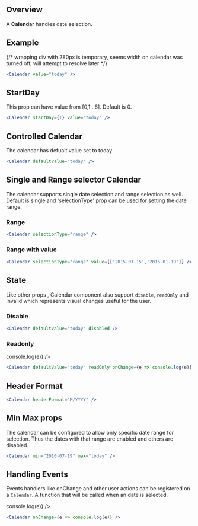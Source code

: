 
## Overview

A **Calendar** handles date selection.


## Example
<div>
{/* wrapping div with 280px is temporary, seems width on calendar was turned off, will attempt to resolve later */}
</div>

<div style={{width: '280px'}}>
  <Calendar value="today" />
</div>

```jsx
<Calendar value="today" />
```

## StartDay

This prop can have value from [0,1...6]. Default is 0.

<div style={{width: '280px'}}>
  <Calendar startDay={1} value="today" />
</div>

```jsx
<Calendar startDay={1} value="today" />
```

## Controlled Calendar

The calendar has defualt value set to today

<div style={{width: '280px'}}>
  <Calendar defaultValue="today" />
</div>

```jsx
<Calendar defaultValue="today" />
```

## Single and Range selector Calendar

The calendar supports single date selection and range selection as well. Default is single and 'selectionType' prop can be used for setting the date range.

### Range

<div style={{width: '280px'}}>
  <Calendar selectionType="range" />
</div>

```jsx
<Calendar selectionType="range" />
```

### Range with value

<div style={{width: '280px'}}>
  <Calendar selectionType="range" value={['2015-01-15','2015-01-19']} />
</div>

```jsx
<Calendar selectionType="range" value={['2015-01-15','2015-01-19']} />
```

## State

Like other props , Calendar component also support `disable`, `readOnly` and invalid which represents visual changes useful for the user.

### Disable

<div style={{width: '280px'}}>
  <Calendar defaultValue="today" disabled/>
</div>

```jsx
<Calendar defaultValue="today" disabled />
```

### Readonly

<div style={{width: '280px'}}>
  <Calendar defaultValue="today" readOnly onChange={e => console.log(e)} />
</div>

```jsx
<Calendar defaultValue="today" readOnly onChange={e => console.log(e)} />
```

## Header Format

<div style={{width: '280px'}}>
  <Calendar headerFormat="M/YYYY" />
</div>

```jsx
<Calendar headerFormat="M/YYYY" />
```

## Min Max props

The calendar can be configured to allow only specific date range for selection.
Thus the dates with that range are enabled and others are disabled.

<div style={{width: '280px'}}>
  <Calendar min="2010-07-19" max="today" />
</div>

```jsx
<Calendar min="2010-07-19" max="today" />
```

## Handling Events

Events handlers like onChange and other user actions can be registered on a `Calendar`. A function that will be called when an date is selected.

<div style={{width: '280px'}}>
  <Calendar onChange={e => console.log(e)} />
</div>

```jsx
<Calendar onChange={e => console.log(e)} />
```

